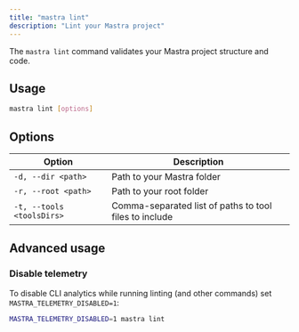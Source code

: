 ```yaml
---
title: "mastra lint"
description: "Lint your Mastra project"
---
```


The `mastra lint` command validates your Mastra project structure and code.

## Usage

```bash
mastra lint [options]
```

## Options

| Option                    | Description                                            |
| ------------------------- | ------------------------------------------------------ |
| `-d, --dir <path>`        | Path to your Mastra folder                             |
| `-r, --root <path>`       | Path to your root folder                               |
| `-t, --tools <toolsDirs>` | Comma-separated list of paths to tool files to include |

## Advanced usage

### Disable telemetry

To disable CLI analytics while running linting (and other commands) set
`MASTRA_TELEMETRY_DISABLED=1`:

```bash
MASTRA_TELEMETRY_DISABLED=1 mastra lint
```
